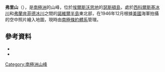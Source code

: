 {{coord|71|50|S|98|19|W|source:GNIS|display=title}}

'''弗里山'''（{{lang-en|Mount Feury}}），是[[南極洲|南極洲]]的山峰，位於[[埃爾斯沃思地|埃爾斯沃思地]]的[[瑟斯頓島|瑟斯頓島]]，處於[[西科爾斯基冰川_(埃爾斯沃思地)|西科爾斯基冰川]]和[[弗蘭肯菲德冰川|弗蘭肯菲德冰川]]之間的[[諾維爾半島|諾維爾半島]]東北部，在1946年12月根據[[美國|美國]]海軍拍攝的空中照片繪入地圖，現時由[[南極條約體系|南極條約體系]]管理。

==參考資料==
*{{cite gnis | type = antarid | id = 4860| name = Feury, Mount | accessdate = 2012-03-22}}
*{{usgs-gazetteer|id=4860|name=Feury, Mount}}

{{Antarctica-geo-stub}}
[[Category:南極洲山峰|Category:南極洲山峰]]